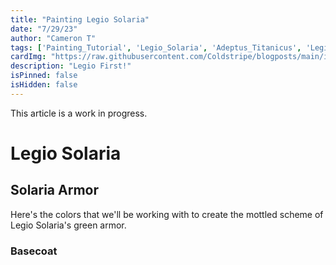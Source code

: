 ```yaml
---
title: "Painting Legio Solaria"
date: "7/29/23"
author: "Cameron T"
tags: ['Painting_Tutorial', 'Legio_Solaria', 'Adeptus_Titanicus', 'Legions_Imperialis', 'Imperium', 'Horus_Heresy']
cardImg: "https://raw.githubusercontent.com/Coldstripe/blogposts/main/images/Paints/solaria_armor_highlight.png"
description: "Legio First!"
isPinned: false
isHidden: false
---
```


<span className="text-red-500 font-semibold">This article is a work in progress.</span>

# Legio Solaria

## Solaria Armor

Here's the colors that we'll be working with to create the mottled scheme of Legio Solaria's green armor.

<MDXImage src="https://raw.githubusercontent.com/Coldstripe/blogposts/main/images/Paints/solaria_armor_palette.png" alt="A group of bottles of green and white paint, ordered left-to-right from darkest to lightest. The brand of paint is Pro Acryl."/>

### Basecoat

<MDXImage src="https://raw.githubusercontent.com/Coldstripe/blogposts/main/images/Paints/solaria_armor_base.png" alt="A close up of a miniature armored bipedal robot's leg. The armor of the leg is colored a dark green."/>